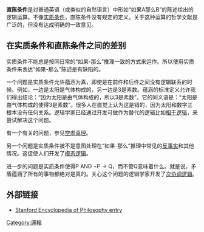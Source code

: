 '''直陈条件'''是对普通英语（或类似的自然语言）中形如“如果A那么B”的陈述给出的逻辑运算。不像[[实质条件|实质条件]]，直陈条件没有规定的定义。关于这种运算的哲学文献是广泛的，但没有达成明确的一致意见。

==在实质条件和直陈条件之间的差别==

实质条件不能总是按同日常的“如果-那么”推理一致的方式来运作。所以使用实质条件来表达“如果-那么”陈述是有缺陷的。

一个问题是实质条件允许蕴涵为真，即使是在前件和后件之间没有逻辑联系的时候。例如，一边是太阳是气体构成的，另一边是3是素数。蕴涵的标准定义允许我们得出结论：“因为太阳是由气体构成的，所以3是素数”。它的同义语是：“太阳是由气体构成的使得3是素数”。很多人在直觉上认为这是错的，因为太阳和数字三根本没有任何关系。逻辑学家已经通过开发可做作为替代的逻辑比如[[相干逻辑|相干逻辑]]，来尝试解决这个问题。

有一个有关的问题，参见[[空虚真理|空虚真理]]。

另一个问题是实质条件被不是意图处理在“如果-那么”推理中常见的[[反事实|反事实]]和其他情况。这促使人们开发了[[模态逻辑|模态逻辑]]。

进一步的问题是实质条件使得P AND ¬P → Q，而不管Q意味着什么。就是说，矛盾蕴涵了所有的事物都绝对是真的。关心这个问题的逻辑学家开发了[[次协调逻辑|次协调逻辑]]。

==外部链接==
*[http://plato.stanford.edu/entries/conditionals/ Stanford Encyclopedia of Philosophy entry] {{Wayback|url=http://plato.stanford.edu/entries/conditionals/ |date=20181227124543 }}

[[Category:邏輯|Category:邏輯]]